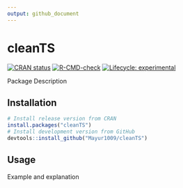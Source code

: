 ```yaml
---
output: github_document
---
```


# cleanTS

<!-- badges: start -->

[![CRAN status](https://www.r-pkg.org/badges/version/cleanTS)](https://CRAN.R-project.org/package=cleanTS)
[![R-CMD-check](https://github.com/Mayur1009/cleanTS/workflows/R-CMD-check/badge.svg)](https://github.com/Mayur1009/cleanTS/actions)
[![Lifecycle: experimental](https://img.shields.io/badge/lifecycle-experimental-orange.svg)](https://lifecycle.r-lib.org/articles/stages.html#experimental)

<!-- badges: end -->


Package Description




## Installation

```r
# Install release version from CRAN
install.packages("cleanTS")
# Install development version from GitHub
devtools::install_github("Mayur1009/cleanTS")
```

## Usage

Example and explanation


<!-- ## Code of conduct -->

<!-- Please note that this project is released with a [Contributor Code of Conduct](https://pkgdown.r-lib.org/CODE_OF_CONDUCT.html). By participating in this project you agree to abide by its terms. -->
